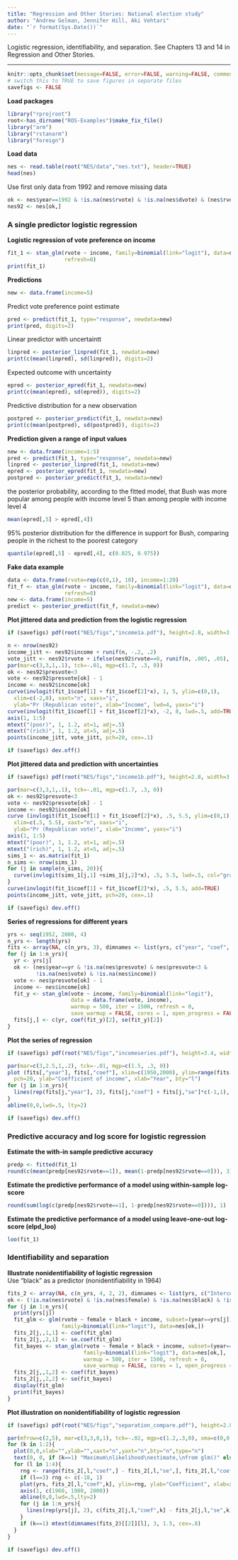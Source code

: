 ```yaml
---
title: "Regression and Other Stories: National election study"
author: "Andrew Gelman, Jennifer Hill, Aki Vehtari"
date: "`r format(Sys.Date())`"
---
```

Logistic regression, identifiability, and separation. See Chapters
13 and 14 in Regression and Other Stories.

-------------


```r
knitr::opts_chunk$set(message=FALSE, error=FALSE, warning=FALSE, comment=NA)
# switch this to TRUE to save figures in separate files
savefigs <- FALSE
```

**Load packages**

```r
library("rprojroot")
root<-has_dirname("ROS-Examples")$make_fix_file()
library("arm")
library("rstanarm")
library("foreign")
```

**Load data**

```r
nes <- read.table(root("NES/data","nes.txt"), header=TRUE)
head(nes)
```

Use first only data from 1992 and remove missing data

```r
ok <- nes$year==1992 & !is.na(nes$rvote) & !is.na(nes$dvote) & (nes$rvote==1 | nes$dvote==1)
nes92 <- nes[ok,]
```

### A single predictor logistic regression

**Logistic regression of vote preference on income**

```r
fit_1 <- stan_glm(rvote ~ income, family=binomial(link="logit"), data=nes92,
                  refresh=0)
print(fit_1)
```

**Predictions**

```r
new <- data.frame(income=5)
```

Predict vote preference point estimate

```r
pred <- predict(fit_1, type="response", newdata=new)
print(pred, digits=2)
```

Linear predictor with uncertaintt

```r
linpred <- posterior_linpred(fit_1, newdata=new)
print(c(mean(linpred), sd(linpred)), digits=2)
```

Expected outcome with uncertainty

```r
epred <- posterior_epred(fit_1, newdata=new)
print(c(mean(epred), sd(epred)), digits=2)
```

Predictive distribution for a new observation

```r
postpred <- posterior_predict(fit_1, newdata=new)
print(c(mean(postpred), sd(postpred)), digits=2)
```

**Prediction given a range of input values**

```r
new <- data.frame(income=1:5)
pred <- predict(fit_1, type="response", newdata=new)
linpred <- posterior_linpred(fit_1, newdata=new)
epred <- posterior_epred(fit_1, newdata=new)
postpred <- posterior_predict(fit_1, newdata=new)
```

the posterior probability, according to the fitted model, that Bush
was more popular among people with income level 5 than among people
with income level 4

```r
mean(epred[,5] > epred[,4])
```

95\% posterior distribution for the difference in support for Bush, comparing people in the richest to the poorest category

```r
quantile(epred[,5] - epred[,4], c(0.025, 0.975))
```

**Fake data example**

```r
data <- data.frame(rvote=rep(c(0,1), 10), income=1:20)
fit_f <- stan_glm(rvote ~ income, family=binomial(link="logit"), data=data,
                  refresh=0)
new <- data.frame(income=5)
predict <- posterior_predict(fit_f, newdata=new)
```

**Plot jittered data and prediction from the logistic regression**

```r
if (savefigs) pdf(root("NES/figs","income1a.pdf"), height=2.8, width=3.8)
```
```r
n <- nrow(nes92)
income_jitt <- nes92$income + runif(n, -.2, .2)
vote_jitt <- nes92$rvote + ifelse(nes92$rvote==0, runif(n, .005, .05), runif(n, -.05, -.005))
par(mar=c(3,3,1,.1), tck=-.01, mgp=c(1.7, .3, 0))
ok <- nes92$presvote<3
vote <- nes92$presvote[ok] - 1
income <- nes92$income[ok]
curve(invlogit(fit_1$coef[1] + fit_1$coef[2]*x), 1, 5, ylim=c(0,1),
  xlim=c(-2,8), xaxt="n", xaxs="i", 
  ylab="Pr (Republican vote)", xlab="Income", lwd=4, yaxs="i")
curve(invlogit(fit_1$coef[1] + fit_1$coef[2]*x), -2, 8, lwd=.5, add=TRUE)
axis(1, 1:5)
mtext("(poor)", 1, 1.2, at=1, adj=.5)
mtext("(rich)", 1, 1.2, at=5, adj=.5)
points(income_jitt, vote_jitt, pch=20, cex=.1)
```
```r
if (savefigs) dev.off()
```

**Plot jittered data and prediction with uncertainties**

```r
if (savefigs) pdf(root("NES/figs","income1b.pdf"), height=2.8, width=3.8)
```
```r
par(mar=c(3,3,1,.1), tck=-.01, mgp=c(1.7, .3, 0))
ok <- nes92$presvote<3
vote <- nes92$presvote[ok] - 1
income <- nes92$income[ok]
curve (invlogit(fit_1$coef[1] + fit_1$coef[2]*x), .5, 5.5, ylim=c(0,1),
  xlim=c(.5, 5.5), xaxt="n", xaxs="i", 
  ylab="Pr (Republican vote)", xlab="Income", yaxs="i")
axis(1, 1:5)
mtext("(poor)", 1, 1.2, at=1, adj=.5)
mtext("(rich)", 1, 1.2, at=5, adj=.5)
sims_1 <- as.matrix(fit_1)
n_sims <- nrow(sims_1)
for (j in sample(n_sims, 20)){
  curve(invlogit(sims_1[j,1] +sims_1[j,2]*x), .5, 5.5, lwd=.5, col="gray", add=TRUE)
}
curve(invlogit(fit_1$coef[1] + fit_1$coef[2]*x), .5, 5.5, add=TRUE)
points(income_jitt, vote_jitt, pch=20, cex=.1)
```
```r
if (savefigs) dev.off()
```

**Series of regressions for different years**

```r
yrs <- seq(1952, 2000, 4)
n_yrs <- length(yrs)
fits <- array(NA, c(n_yrs, 3), dimnames <- list(yrs, c("year", "coef", "se")))
for (j in 1:n_yrs){
  yr <- yrs[j]
  ok <- (nes$year==yr & !is.na(nes$presvote) & nes$presvote<3 &
         !is.na(nes$vote) & !is.na(nes$income))
  vote <- nes$presvote[ok] - 1
  income <- nes$income[ok]
  fit_y <- stan_glm(vote ~ income, family=binomial(link="logit"),
                    data = data.frame(vote, income),
                    warmup = 500, iter = 1500, refresh = 0, 
                    save_warmup = FALSE, cores = 1, open_progress = FALSE)
  fits[j,] <- c(yr, coef(fit_y)[2], se(fit_y)[2])
}
```

**Plot the series of regression**

```r
if (savefigs) pdf(root("NES/figs","incomeseries.pdf"), height=3.4, width=4.9)
```
```r
par(mar=c(3,2.5,1,.2), tck=-.01, mgp=c(1.5, .3, 0))
plot (fits[,"year"], fits[,"coef"], xlim=c(1950,2000), ylim=range(fits[,"coef"]-fits[,"se"], fits[,"coef"]+fits[,"se"]),
  pch=20, ylab="Coefficient of income", xlab="Year", bty="l")
for (j in 1:n_yrs){
  lines(rep(fits[j,"year"], 2), fits[j,"coef"] + fits[j,"se"]*c(-1,1), lwd=.5)
}
abline(0,0,lwd=.5, lty=2)
```
```r
if (savefigs) dev.off()
```

### Predictive accuracy and log score for logistic regression

**Estimate the with-in sample predictive accuracy**

```r
predp <- fitted(fit_1)
round(c(mean(predp[nes92$rvote==1]), mean(1-predp[nes92$rvote==0])), 3)
```

**Estimate the predictive performance of a model using
within-sample log-score**

```r
round(sum(log(c(predp[nes92$rvote==1], 1-predp[nes92$rvote==0]))), 1)
```

**Estimate the predictive performance of a model using
leave-one-out log-score (elpd_loo)**

```r
loo(fit_1)
```

### Identifiability and separation

**Illustrate nonidentifiability of logistic regression**<br>
Use "black" as a predictor (nonidentifiability in 1964)

```r
fits_2 <- array(NA, c(n_yrs, 4, 2, 2), dimnames <- list(yrs, c("Intercept", "female", "black", "income"), c("coef", "se"), c("glm", "bayes")))
ok <- (!is.na(nes$rvote) & !is.na(nes$female) & !is.na(nes$black) & !is.na(nes$income))
for (j in 1:n_yrs){
  print(yrs[j])
  fit_glm <- glm(rvote ~ female + black + income, subset=(year==yrs[j]),
                 family=binomial(link="logit"), data=nes[ok,])
  fits_2[j,,1,1] <- coef(fit_glm)
  fits_2[j,,2,1] <- se.coef(fit_glm)
  fit_bayes <- stan_glm(rvote ~ female + black + income, subset=(year==yrs[j]),
                        family=binomial(link="logit"), data=nes[ok,],
                        warmup = 500, iter = 1500, refresh = 0, 
                        save_warmup = FALSE, cores = 1, open_progress = FALSE)
  fits_2[j,,1,2] <- coef(fit_bayes)
  fits_2[j,,2,2] <- se(fit_bayes)
  display(fit_glm)
  print(fit_bayes)
}
```

**Plot illustration on nonidentifiability of logistic regression**

```r
if (savefigs) pdf(root("NES/figs","separation_compare.pdf"), height=2.8, width=8.3)
```
```r
par(mfrow=c(2,5), mar=c(3,3,0,1), tck=-.02, mgp=c(1.2,.3,0), oma=c(0,0,3,0))
for (k in 1:2){
  plot(0,0,xlab="",ylab="",xaxt="n",yaxt="n",bty="n",type="n")
  text(0, 0, if (k==1) "Maximum\nlikelihood\nestimate,\nfrom glm()" else "Bayes estimate\nwith default prior,\nfrom stan_glm()", cex=1.3)
  for (l in 1:4){
    rng <- range(fits_2[,l,"coef",] - fits_2[,l,"se",], fits_2[,l,"coef",] + fits_2[,l,"se",])
    if (l==3) rng <- c(-18, 1)
    plot(yrs, fits_2[,l,"coef",k], ylim=rng, ylab="Coefficient", xlab=if (k==2) "Year" else "", bty="l", xaxt="n", pch=20)
    axis(1, c(1960, 1980, 2000))
    abline(0,0,lwd=.5,lty=2)
    for (j in 1:n_yrs){
      lines(rep(yrs[j], 2), c(fits_2[j,l,"coef",k] - fits_2[j,l,"se",k], fits_2[j,l,"coef",k] + fits_2[j,l,"se",k]), lwd=.5)
    }
    if (k==1) mtext(dimnames(fits_2)[[2]][l], 3, 1.5, cex=.8)
  }
}
```
```r
if (savefigs) dev.off()
```

